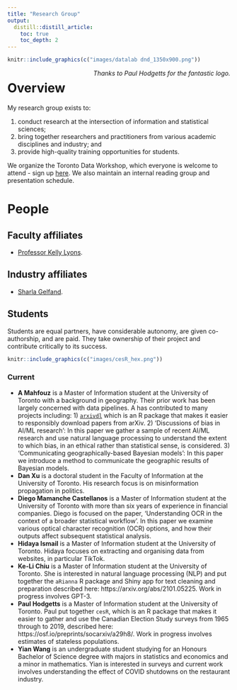 ```yaml
---
title: "Research Group"
output:
  distill::distill_article:
    toc: true
    toc_depth: 2  
---
```




```r
knitr::include_graphics(c("images/datalab dnd_1350x900.png")) 
```
[*Thanks to Paul Hodgetts for the fantastic logo.*]{style="float:right"}

# Overview 

My research group exists to:

1. conduct research at the intersection of information and statistical sciences; 
2. bring together researchers and practitioners from various academic disciplines and industry; and
3. provide high-quality training opportunities for students.

We organize the Toronto Data Workshop, which everyone is welcome to attend - sign up [here](https://forms.gle/sXbEixoa1iJR4Q7A8). We also maintain an internal reading group and presentation schedule.


# People 

## Faculty affiliates

- [Professor Kelly Lyons](http://individual.utoronto.ca/klyons/).

## Industry affiliates

- [Sharla Gelfand](https://sharla.party/).

## Students

Students are equal partners, have considerable autonomy, are given co-authorship, and are paid. They take ownership of their project and contribute critically to its success.

```r
knitr::include_graphics(c("images/cesR_hex.png")) 
```

### Current

- **A Mahfouz** is a Master of Information student at the University of Toronto with a background in geography. Their prior work has been largely concerned with data pipelines. A has contributed to many projects including: 1) [`arxivdl`](https://amfz.github.io/arxivdl/) which is an R package that makes it easier to responsibly download papers from arXiv. 2) 'Discussions of bias in AI/ML research': In this paper we gather a sample of recent AI/ML research and use natural language processing to understand the extent to which bias, in an ethical rather than statistical sense, is considered. 3) 'Communicating geographically-based Bayesian models': In this paper we introduce a method to communicate the geographic results of Bayesian models. 
- **Dan Xu** is a doctoral student in the Faculty of Information at the University of Toronto. His research focus is on misinformation propagation in politics.
- **Diego Mamanche Castellanos** is a Master of Information student at the University of Toronto with more than six years of experience in financial companies. Diego is focused on the paper, 'Understanding OCR in the context of a broader statistical workflow'. In this paper we examine various optical character recognition (OCR) options, and how their outputs affect subsequent statistical analysis.
- **Hidaya Ismail** is a Master of Information student at the University of Toronto. Hidaya focuses on extracting and organising data from websites, in particular TikTok.
- **Ke-Li Chiu** is a Master of Information student at the University of Toronto. She is interested in natural language processing (NLP) and put together the `aRianna` R package and Shiny app for text cleaning and preparation described here: https://arxiv.org/abs/2101.05225. Work in progress involves GPT-3.
- **Paul Hodgetts** is a Master of Information student at the University of Toronto. Paul put together `cesR`, which is an R package that makes it easier to gather and use the Canadian Election Study surveys from 1965 through to 2019, described here: https://osf.io/preprints/socarxiv/a29h8/. Work in progress involves estimates of stateless populations.
- **Yian Wang** is an undergraduate student studying for an Honours Bachelor of Science degree with majors in statistics and economics and a minor in mathematics. Yian is interested in surveys and current work involves understanding the effect of COVID shutdowns on the restaurant industry.



<!-- # FAQ -->

<!-- ### Current Toronto undergrad or masters students -->

<!-- If you are a Toronto undergrad or masters student and would like to work with me, then the best way is to do well in a course that I teach and then get in touch. However, I do advertise for positions from time to time and you should also keep an eye out for those. Impressive applicants have: -->

<!-- 1) GitHub repos that show off their best work. -->
<!-- 2) Exceptional written communication skills. -->
<!-- 3) Support the claims they make in a cover letter with evidence. -->


<!-- ### Current Toronto PhD students -->

<!-- I am open to supervising PhD students. If you are already admitted, then please email me. -->

<!-- ### Prospective PhD students -->


<!-- If you are not yet a Toronto PhD student: -->

<!-- - Thank you for reaching out! Having gone through it myself, I do understand that grad school applications are stressful and there is a lot of conflicting advice. -->
<!-- - I am open to supervising PhD students, but can only help once you are admitted. Admission decisions are made at a department/faculty level and there is little I can do to help you until you're in. While I understand that practices differ across fields and universities, in my case, there is no point contacting me until you're admitted. -->

<!-- - Again, the first step is to apply and be admitted into the PhD program. In my case that likely means either [Information](https://ischool.utoronto.ca/future-students/apply/phd-apply/) or [Statistical Sciences](https://www.statistics.utoronto.ca/graduate/phd-application-information). -->
<!-- - As part of the application you'll have the option to list faculty with whom you would like to work, and you can certainly put my name down. -->
<!-- - Again, after you are admitted to the program I will have all the time in the world for you, but until then there's little that I can do because these decisions are made at a department/faculty level. -->


<!-- ### Reference letters -->

<!-- I can only provide reference letters to students that work with me or got an A+ in a course that I taught. This is because I only write reference letters that very strongly recommend you and I can only confidently strongly recommend you if you're in one of those two buckets.  -->

<!-- If I've worked with you or you got an A+ in a course that I taught then I'd be happy to write you references and I will need:  -->

<!-- 1) two weeks' notice;  -->
<!-- 2) a unofficial copy of your entire Toronto transcript;  -->
<!-- 3) a copy of your CV; -->
<!-- 4) a list of the marks that you got in the papers you wrote for me and a copy of those papers;  -->
<!-- 5) a list of the programs that you're applying for;  -->
<!-- 6) three or four paragraphs where you talk about yourself in third person (this is: 1) to ensure that I use the correct names, pronouns etc; 2) to better understand what role I play - am I the stats/information/other reference for you, am I the academic/work/etc reference; 3) to give me something to start from). -->

<!-- Finally, writing references is part of my job. There's not need to feel bad about asking, and there's no need for gifts - while I appreciate the gesture, it's not appropriate - a thank you email is more than sufficient (oh, and of course let me know if you get whatever it is you applied for. -->


